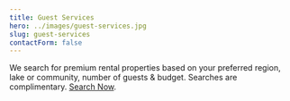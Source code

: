```yaml
---
title: Guest Services
hero: ../images/guest-services.jpg
slug: guest-services
contactForm: false
---
```



We search for premium rental properties based on your preferred region, lake or community, number of guests & budget. Searches are complimentary. [Search Now](https://muskokadistrictrentals.kigobook.com/properties/).

<GuestServiceList />
